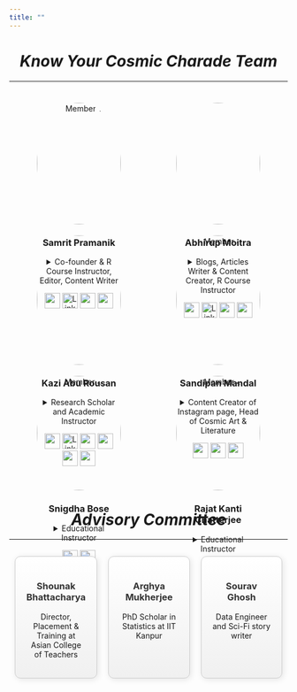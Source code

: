 ```yaml
---
title: ""
---
```


# ***Know Your Cosmic Charade Team*** {style="text-align: center;"}

------------------------------------------------------------------------

::: {style="display: flex; flex-wrap: wrap; justify-content: space-around;"}
::: {style="flex-basis: 30%; margin: 10px; text-align: center;"}
<img src="member/samrit.jpg" alt="Member 1" style="width:100%; border-radius: 50%;"/>

<h3 style="text-align: center">

Samrit Pramanik

</h3>

<details>

<summary>Co-founder & R Course Instructor, Editor, Content Writer</summary>

Working in Analytics industry, post graduated in Statistics from University of Calcutta, having major interest in Astronomy, Cosmology and Astrostatistics. He loves to play around R Programming and explore the beauty of R coding.

</details>

<a href="mailto:samrit.2442@gmail.com"><img src="icons/gmail.png" style="width:28px;"/></a> <a href="https://samrit.quarto.pub"><img src="icons/world-wide-web2.png" alt="LinkedIn" style="width:28px;"/></a> <a href="https://www.linkedin.com/in/samritpramanik24/"><img src="icons/linkedin.png" style="width:28px;"/></a> <a href="https://github.com/samrit2442"><img src="icons/github.png" style="width:28px;"/></a>
:::

::: {style="flex-basis: 30%; margin: 10px; text-align: center;"}
<img src="member/abhirup2.jpg" style="width:100%; border-radius: 50%;"/>

<h3 style="text-align: center">

Abhirup Moitra

</h3>

<details>

<summary>Blogs, Articles Writer & Content Creator, R Course Instructor</summary>

He is a passionate researcher specializing in Mathematical Analysis, Statistics, Complex Dynamics, and Fractals, aiming to inspire and contribute to science and technology. He is the co-instructors of R programming courses and designs educational programs for students, while also excelling in blog writing to effectively communicate complex ideas.

</details>

<a href="mailto:amityabhirup@gmail.com"><img src="icons/gmail.png" style="width:28px;"/></a> <a href="https://abhirup-moitra-mathstat.netlify.app/"><img src="icons/world-wide-web2.png" alt="LinkedIn" style="width:28px;"/></a> <a href="https://www.linkedin.com/in/abhirup-moitra-7a66731a6/"><img src="icons/linkedin.png" style="width:28px;"/></a> <a href="https://github.com/ABHI20-STAT"><img src="icons/github.png" style="width:28px;"/></a>
:::

::: {style="flex-basis: 30%; margin: 10px; text-align: center;"}
<img src="member/kazi.jpg" style="width:100%; border-radius: 50%;"/>

<h3 style="text-align: center">

Kazi Abu Rousan

</h3>

<details>

<summary>Research Scholar and Academic Instructor</summary>

He is a research fellow at the Indian Association for the Cultivation of Science, pursuing an Integrated MS-PhD in Physics with a focus on Cosmology. He teaches Mathematics and Physics for olympiad preparation at Cheenta Ganit Kendra and serves as a Course Instructor at Cosmic Charade. He designed the course "Approaching Towards Computational Thinking" and mentors students and research fellows in developing scientific computing skills.

</details>

<a href="mailto:kaziaburousan@gmail.com"><img src="icons/gmail.png" style="width:28px;"/></a> <a href="https://aburousan.github.io/azazaya/"><img src="icons/world-wide-web2.png" alt="LinkedIn" style="width:28px;"/></a> <a href="https://www.linkedin.com/in/abhirup-moitra-7a66731a6/"><img src="icons/linkedin.png" style="width:28px;"/></a> <a href="https://github.com/aburousan"><img src="icons/github.png" style="width:28px;"/></a> <a href="https://www.researchgate.net/profile/Kazi-Abu-Rousan"><img src="icons/researchgate.png" style="width:28px;"/></a> <a href="https://scholar.google.co.in/citations?user=p-6AtmEAAAAJ&hl=en"><img src="icons/scholar.png" style="width:28px;"/></a>
:::

::: {style="flex-basis: 30%; margin: 10px; text-align: center;"}
<img src="member/sandipan.jpg" alt="Member 4" style="width:100%; border-radius: 50%;"/>

<h3 style="text-align: center">

Sandipan Mandal

</h3>

<details>

<summary>Content Creator of Instagram page, Head of Cosmic Art & Literature</summary>

He is undergraduate in Physics from Calcutta University. He had developed his interest in Astrobiology, Paleontology, Astronomical art and Science Fiction since his childhood. Beside these topics, he also likes to explore the world of visual arts and photography.

</details>

<a href="mailto:sandipanmandal740@gmail.com"><img src="icons/gmail.png" style="width:28px;"/></a> <a href="https://www.facebook.com/sandipan.mandal.900"><img src="icons/facebook.png" style="width:28px;"/></a> <a href="https://www.instagram.com/sandipan10020/"><img src="icons/instagram.png" style="width:28px;"/></a>
:::

::: {style="flex-basis: 30%; margin: 10px; text-align: center;"}
<img src="member/snigdha.jpg" alt="Member 4" style="width:100%; border-radius: 50%;"/>

<h3 style="text-align: center">

Snigdha Bose

</h3>

<details>

<summary>Educational Instructor</summary>

An astronomical meteorite who likes to think about stars, patterns, and anything non-linear. This curious mind is fond of playing with words, tune, chords, rhythm, curves, spices, and rooks within this curvature of spacetime. Amature python programmer and would be theoretical physicist.

</details>

<a href="mailto:phy.bosesnigdha16@gmail.com"><img src="icons/gmail.png" style="width:28px;"/></a> <a href="https://www.linkedin.com/in/snigdha-bose-b06a251b1/"><img src="icons/linkedin.png" style="width:28px;"/></a>
:::

::: {style="flex-basis: 30%; margin: 10px; text-align: center;"}
<img src="member/rajat.jpg" alt="Member 4" style="width:100%; border-radius: 50%;"/>

<h3 style="text-align: center">

Rajat Kanti Chatterjee

</h3>

<details>

<summary>Educational Instructor</summary>

He is a graduate in Applied Physics and passionate about astronomy, cosmology and seeks to enhance his practical skills in a dynamic workplace. He is adaptable, a fast learner, and enjoys stepping out of his comfort zone, valuing both teamwork and independent work. Known for his trustworthiness, strong communication skills, and imagination, Rajat thrives on learning new things and adapting to new situations.

</details>

<a href="mailto:rajatkantichatterjee2019@gmail.com"><img src="icons/gmail.png" style="width:28px;"/></a> <a href="https://www.linkedin.com/in/rajat-kanti-chatterjee-1457001a7/"><img src="icons/linkedin.png" style="width:28px;"/></a>
:::
:::

# ***Advisory Committee*** {style="text-align: center;"}

------------------------------------------------------------------------

::: {style="display: flex; justify-content: space-around; margin-top: 20px;"}
::: {style="flex-basis: 30%; margin: 10px; padding: 20px; border: 1px solid #ccc; border-radius: 10px; box-shadow: 2px 2px 12px rgba(0, 0, 0, 0.1); text-align: center; background: linear-gradient(to bottom, #ffffff, #f0f0f0); transition: transform 0.3s;"}
<h3 style="color: #333; text-align: center;">

Shounak Bhattacharya

</h3>

<p style="color: #555; text-align: center;">

Director, Placement & Training at Asian College of Teachers

</p>
:::

::: {style="flex-basis: 30%; margin: 10px; padding: 20px; border: 1px solid #ccc; border-radius: 10px; box-shadow: 2px 2px 12px rgba(0, 0, 0, 0.1); text-align: center; background: linear-gradient(to bottom, #ffffff, #f0f0f0); transition: transform 0.3s;"}
<h3 style="color: #333; text-align: center">

Arghya Mukherjee

</h3>

<p style="color: #555; text-align: center">

PhD Scholar in Statistics at IIT Kanpur

</p>
:::

::: {style="flex-basis: 30%; margin: 10px; padding: 20px; border: 1px solid #ccc; border-radius: 10px; box-shadow: 2px 2px 12px rgba(0, 0, 0, 0.1); text-align: center; background: linear-gradient(to bottom, #ffffff, #f0f0f0); transition: transform 0.3s;"}
<h3 style="color: #333; text-align: center;">

Sourav Ghosh

</h3>

<p style="color: #555; text-align: center;">

Data Engineer and Sci-Fi story writer

</p>
:::
:::

```{=html}
<style>
div[style*="transition: transform 0.3s;"]:hover {
  transform: translateY(-10px);
  box-shadow: 4px 4px 16px rgba(0, 0, 0, 0.2);
}
</style>
```
